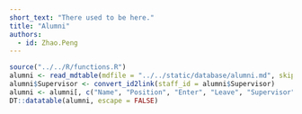 ```yaml
---
short_text: "There used to be here."
title: "Alumni"
authors:
  - id: Zhao.Peng
---
```


```r
source("../../R/functions.R")
alumni <- read_mdtable(mdfile = "../../static/database/alumni.md", skip = 0)
alumni$Supervisor <- convert_id2link(staff_id = alumni$Supervisor)
alumni <- alumni[, c("Name", "Position", "Enter", "Leave", "Supervisor", "Currently")]
DT::datatable(alumni, escape = FALSE)
```
